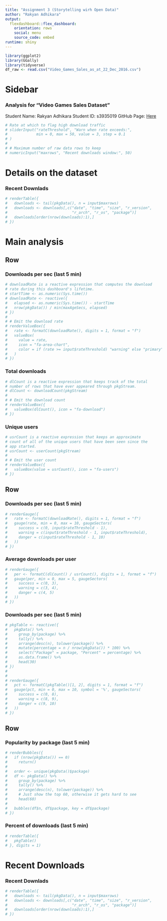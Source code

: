 ```yaml
---
title: "Assignment 3 (Storytelling wirh Open Data)"
author: "Rakyan Adhikara"
output: 
  flexdashboard::flex_dashboard:
    orientation: rows
    social: menu
    source_code: embed
runtime: shiny
---
```


```r
library(ggplot2)
library(GGally)
library(tidyverse)
df_raw <- read.csv("Video_Games_Sales_as_at_22_Dec_2016.csv")
```

Sidebar {.sidebar}
=======================================================================

### Analysis for "Video Games Sales Dataset"

Student Name: Rakyan Adhikara
Student ID: s3935019
GitHub Page: [Here]()


```r
# Rate at which to flag high download traffic
# sliderInput("rateThreshold", "Warn when rate exceeds:",
#             min = 0, max = 50, value = 3, step = 0.1
# )
# 
# # Maximum number of raw data rows to keep
# numericInput("maxrows", "Recent downloads window:", 50)
```

Details on the dataset
=======================================================================

### Recent Downlads



```r
# renderTable({
#   downloads <- tail(pkgData(), n = input$maxrows)
#   downloads <- downloads[,c("date", "time", "size", "r_version", 
#                             "r_arch", "r_os", "package")]
#   downloads[order(nrow(downloads):1),]
# })
```

Main analysis
=======================================================================

Row
-----------------------------------------------------------------------

### Downloads per sec (last 5 min)

```r
# downloadRate is a reactive expression that computes the download
# rate during this dashboard's lifetime.
# startTime <- as.numeric(Sys.time())
# downloadRate <- reactive({
#   elapsed <- as.numeric(Sys.time()) - startTime
#   nrow(pkgData()) / min(maxAgeSecs, elapsed)
# })
# 
# # Emit the download rate
# renderValueBox({
#   rate <- formatC(downloadRate(), digits = 1, format = "f")
#   valueBox(
#     value = rate,
#     icon = "fa-area-chart",
#     color = if (rate >= input$rateThreshold) "warning" else "primary"
#   )
# })
```

### Total downloads

```r
# dlCount is a reactive expression that keeps track of the total
# number of rows that have ever appeared through pkgStream.
# dlCount <- downloadCount(pkgStream)
# 
# # Emit the download count
# renderValueBox({
#   valueBox(dlCount(), icon = "fa-download")
# })
```

### Unique users

```r
# usrCount is a reactive expression that keeps an approximate
# count of all of the unique users that have been seen since the
# app started.
# usrCount <- userCount(pkgStream)
# 
# # Emit the user count
# renderValueBox({
#   valueBox(value = usrCount(), icon = "fa-users")
# })
```

Row
-----------------------------------------------------------------------

### Downloads per sec (last 5 min)

```r
# renderGauge({
#   rate <- formatC(downloadRate(), digits = 1, format = "f")
#   gauge(rate, min = 0, max = 10, gaugeSectors(
#     success = c(0, input$rateThreshold - 1), 
#     warning = c(input$rateThreshold - 1, input$rateThreshold), 
#     danger = c(input$rateThreshold - 1, 10)
#   ))
# })
```

### Average downloads per user

```r
# renderGauge({
#   per <- formatC(dlCount() / usrCount(), digits = 1, format = "f")
#   gauge(per, min = 0, max = 5, gaugeSectors(
#     success = c(0, 3), 
#     warning = c(3, 4), 
#     danger = c(4, 5)
#   ))
# })
```

### Downloads per sec (last 5 min)

```r
# pkgTable <- reactive({
#   pkgData() %>%
#     group_by(package) %>%
#     tally() %>%
#     arrange(desc(n), tolower(package)) %>%
#     mutate(percentage = n / nrow(pkgData()) * 100) %>%
#     select("Package" = package, "Percent" = percentage) %>%
#     as.data.frame() %>%
#     head(30)
# })
# 
# 
# renderGauge({
#   pct <- formatC(pkgTable()[1, 2], digits = 1, format = "f")
#   gauge(pct, min = 0, max = 10, symbol = '%', gaugeSectors(
#     success = c(0, 8), 
#     warning = c(8, 9), 
#     danger = c(9, 10)
#   ))
# })
```


Row
-----------------------------------------------------------------------

### Popularity by package (last 5 min) {data-width=700}

```r
# renderBubbles({
#   if (nrow(pkgData()) == 0)
#     return()
# 
#   order <- unique(pkgData()$package)
#   df <- pkgData() %>%
#     group_by(package) %>%
#     tally() %>%
#     arrange(desc(n), tolower(package)) %>%
#     # Just show the top 60, otherwise it gets hard to see
#     head(60)
# 
#   bubbles(df$n, df$package, key = df$package)
# })
```

### Percent of downloads (last 5 min) {data-width=340}

```r
# renderTable({
#   pkgTable()
# }, digits = 1)

```

Recent Downloads
=======================================================================

### Recent Downlads

```r
# renderTable({
#   downloads <- tail(pkgData(), n = input$maxrows)
#   downloads <- downloads[,c("date", "time", "size", "r_version", 
#                             "r_arch", "r_os", "package")]
#   downloads[order(nrow(downloads):1),]
# })
```